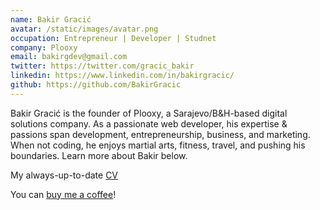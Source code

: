 ```yaml
---
name: Bakir Gracić
avatar: /static/images/avatar.png
occupation: Entrepreneur | Developer | Studnet
company: Plooxy
email: bakirgdev@gmail.com
twitter: https://twitter.com/gracic_bakir
linkedin: https://www.linkedin.com/in/bakirgracic/
github: https://github.com/BakirGracic
---
```


Bakir Gracić is the founder of Plooxy, a Sarajevo/B&H-based digital solutions company. As a passionate web developer, his expertise & passions span development, entrepreneurship, business, and marketing. When not coding, he enjoys martial arts, fitness, travel, and pushing his boundaries. Learn more about Bakir below.

My always-up-to-date [CV](/cv/)

You can [buy me a coffee](https://www.buymeacoffee.com/bakirgracic)!
